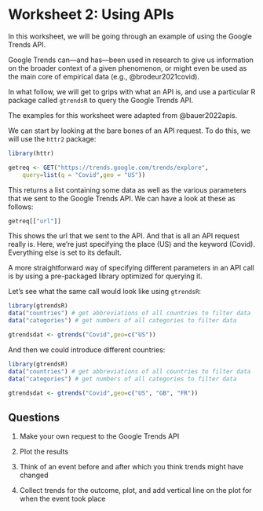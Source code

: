 # Worksheet 2: Using APIs {.unnumbered}

In this worksheet, we will be going through an example of using the Google Trends API.

Google Trends can---and has---been used in research to give us information on the broader context of a given phenomenon, or might even be used as the main core of empirical data (e.g., @brodeur2021covid).

In what follow, we will get to grips with what an API is, and use a particular R package called `gtrendsR` to query the Google Trends API.

The examples for this worksheet were adapted from @bauer2022apis.

We can start by looking at the bare bones of an API request. To do this, we will use the `httr2` package:

```r
library(httr)

getreq <- GET("https://trends.google.com/trends/explore",
    query=list(q = "Covid",geo = "US"))
```

This returns a list containing some data as well as the various parameters that we sent to the Google Trends API. We can have a look at these as follows:

```r
getreq[["url"]]
```

This shows the url that we sent to the API. And that is all an API request really is. Here, we're just specifying the place (US) and the keyword (Covid). Everything else is set to its default.

A more straightforward way of specifying different parameters in an API call is by using a pre-packaged library optimized for querying it.

Let's see what the same call would look like using `gtrendsR`:

```r
library(gtrendsR)
data("countries") # get abbreviations of all countries to filter data 
data("categories") # get numbers of all categories to filter data 

gtrendsdat <- gtrends("Covid",geo=c("US"))
```

And then we could introduce different countries:

```r
library(gtrendsR)
data("countries") # get abbreviations of all countries to filter data 
data("categories") # get numbers of all categories to filter data 

gtrendsdat <- gtrends("Covid",geo=c("US", "GB", "FR"))
```

## Questions

1.  Make your own request to the Google Trends API

2.  Plot the results

3.  Think of an event before and after which you think trends might have changed

4.  Collect trends for the outcome, plot, and add vertical line on the plot for when the event took place
